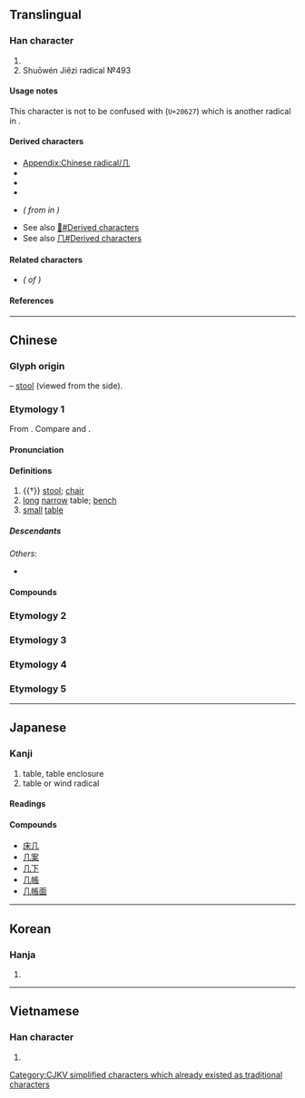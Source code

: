 {{also|凡|凢|儿|幾}}
{{character info}}
{{character info|⼏}}
==Translingual==
{{stroke order|strokes=2}}
{{stroke order|type=animate}}

===Han character===
{{Han char|rn=16|rad=几|as=00|sn=2|four=77210|canj=HN|ids=⿰丿㇈}}

# {{mul-kangxi radical-def}}
# Shuōwén Jiězì radical №493

====Usage notes====
This character is not to be confused with {{l|mul|𠘧}} (<code>U+20627</code>) which is another radical in ''{{w|Shuowen Jiezi|Shuōwén}}''.

====Derived characters====
* [[Appendix:Chinese radical/几]]
* {{l|mul|[[仉]], [[叽]], [[𡚫]], [[㞦]], [[𢁒]], [[𢎪]], [[𢖯]], [[𢩫]], [[㲹]], [[𤜝]], [[𨸔]], [[机]], [[𭭙]], [[𣦽]], [[𣬠]], [[玑]], [[肌]], [[矶]], [[𥘌]], [[𬓠]], [[竌]], [[䘛]], [[籶]], [[𥾊]], [[𰭗]], [[𫇔]], [[虮]], [[𮗸]], [[𧺋]], [[𧾾]], [[䡄]], [[𨱙]], [[釠]]([[𰽕]]), [[𮓟]], [[𩉜]], [[飢]]([[饥]]), [[𩨒]], [[𮬥]], [[𪊋]], [[𣽳]], [[𧇔]], [[𧶹]], [[𪗗]]}}
* {{l|mul|[[亢]], [[𡯂]], [[冗]], [[𭅠]], [[宂]], [[𫵳]], [[𭙍]], [[芁]], [[𣱻]], [[𠫞]], [[𤴪]], [[𥃯]], [[秃]], [[𥤤]], [[𥩕]], [[𦒲]], [[虎]], [[𧘊]], [[𧟣]], [[咒]], [[壳]], [[𢆻]], [[亮]], [[𩁸]], [[𣑽]], [[𧦕]], [[髠]], [[焭]],<!-- Note: 鳧/鳬(凫) is derived from 𠘧 not 几 (Refer Shuōwén) --> [[𪎑]], [[麂]], [[𨳋]], [[𭍚]]}} <!-- Note: Characters not found under radical index of 几 -->
* {{l|mul|[[䢳]], [[𧆡]], [[𩑏]], [[𬺲]], [[𧦔]], [[斻]], [[𣃲]]}} <!-- Note: Characters not found under radical index of 几 -->
* {{l|mul|[[讥]], [[机]]<!-- Note: 机 also exists as unsimplified character -->}} ''({{w|Simplified Chinese|Simplified}} from {{l|mul|[[譏]], [[機]]}} in {{w|traditional Chinese}})''
* See also [[𠘧#Derived characters]]
* See also [[𠘨#Derived characters]]

====Related characters====
* {{l|mul|[[幾]]}} ''({{w|Traditional Chinese|Traditional form}} of {{lang|mul|几}})''

====References====
{{Han ref|kx=0133.570|dkj=01737|dj=0299.080|hdz=10275.190|uh=51E0}}

----

==Chinese==

===Glyph origin===
{{Han etym}}
{{liushu|p}} – [[stool]] (viewed from the side).

===Etymology 1===
{{zh-forms|alt=𠀃,机}}

From {{inh|zh|sit-pro|*krəj||foot, leg; stool}}. Compare {{cog|bo|ཁྲི}} and {{cog|my|ခြေ}}.

====Pronunciation====
{{zh-pron
|m=jī,jǐ,2nb=literary variant in Taiwan
|ma=y
|c=gei1,gei2
|md=gī
|mn=kí
|w=2ji
|mc=y
|oc=y
|cat=n
}}

====Definitions====
{{zh-hanzi}}

# {{†}} [[stool]]; [[chair]]
# [[long]] [[narrow]] table; [[bench]]
# [[small]] [[table]]
#: {{zh-x|茶几|tea table}}

=====Descendants=====
{{CJKV||き|궤|kỉ}}
''Others'':
* {{desc|bor=1|vi|ghế||chair}}

====Compounds====
{{zh-der|伏几|几几|几席|几杖|几案|几筵|方几|明窗淨几|燕几|窗明几淨|茶几|隱几|雪窗螢几|高几}}

===Etymology 2===
{{zh-see|幾}}

===Etymology 3===
{{zh-see|人|v}}

===Etymology 4===
{{zh-see|明|a}}

===Etymology 5===
{{zh-see|𠘧|v}}

----

==Japanese==

===Kanji===
{{ja-kanji|grade=|rs=几00}}

# table, table enclosure
# table or wind radical

====Readings====
{{ja-readings
|goon=き
|kanon=き
|kun=つくえ-
|nanori=おしまずき
}}

====Compounds====
* [[床几]]
* [[几案]]
* [[几下]]
* [[几帳]]
* [[几帳面]]

----

==Korean==

===Hanja===
{{ko-hanja|궤}}

# {{rfdef|ko|sort=几00}}

----

==Vietnamese==

===Han character===
{{vi-readings|reading=[[kỉ]]|rs=几00}}

# {{rfdef|vi|sort=几00}}

[[Category:CJKV radicals| ]]
[[Category:CJKV simplified characters which already existed as traditional characters]]
